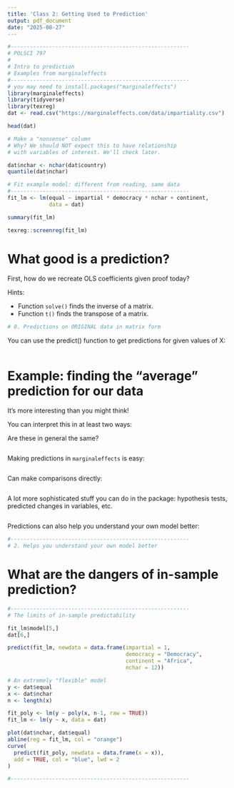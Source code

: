 ```yaml
---
title: 'Class 2: Getting Used to Prediction'
output: pdf_document
date: "2025-08-27"
---
```


```r
#--------------------------------------------------------
# POLSCI 797
#
# Intro to prediction
# Examples from marginaleffects
#--------------------------------------------------------
# you may need to install.packages("marginaleffects")
library(marginaleffects)
library(tidyverse)
library(texreg)
dat <- read.csv("https://marginaleffects.com/data/impartiality.csv")
```

```r
head(dat)
```

```r
# Make a "nonsense" column
# Why? We should NOT expect this to have relationship
# with variables of interest. We'll check later.

dat$nchar <- nchar(dat$country)
quantile(dat$nchar)
```

```r
# Fit example model: different from reading, same data
#--------------------------------------------------------
fit_lm <- lm(equal ~ impartial * democracy * nchar + continent,
             data = dat)

summary(fit_lm)

texreg::screenreg(fit_lm)
```

# What good is a prediction?

First, how do we recreate OLS coefficients given proof today?

Hints:

- Function `solve()` finds the inverse of a matrix.
- Function `t()` finds the transpose of a matrix.

```r
# 0. Predictions on ORIGINAL data in matrix form

```

You can use the predict() function to get predictions for given values of X:

```r

```

# Example: finding the "average" prediction for our data

It's more interesting than you might think!

You can interpret this in at least two ways:

Are these in general the same?

```r

```

Making predictions in `marginaleffects` is easy:

```r

```

Can make comparisons directly:

```r

```

A lot more sophisticated stuff you can do in the package: hypothesis tests, predicted changes in variables, etc.

```r

```

Predictions can also help you understand your own model better:

```r
#--------------------------------------------------------
# 2. Helps you understand your own model better

```

# What are the dangers of in-sample prediction?

```r
#--------------------------------------------------------
# The limits of in-sample predictability

fit_lm$model[5,]
dat[6,]

predict(fit_lm, newdata = data.frame(impartial = 1,
                                     democracy = "Democracy",
                                     continent = "Africa",
                                     nchar = 12))

# An extremely "flexible" model
y <- dat$equal
x <- dat$nchar
n <- length(x)

fit_poly <- lm(y ~ poly(x, n-1, raw = TRUE))
fit_lm <- lm(y ~ x, data = dat)

plot(dat$nchar, dat$equal)
abline(reg = fit_lm, col = "orange")
curve(
  predict(fit_poly, newdata = data.frame(x = x)),
  add = TRUE, col = "blue", lwd = 2
)

#--------------------------------------------------------
```
